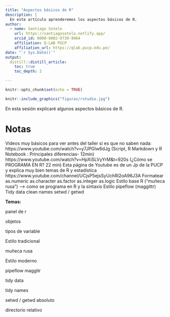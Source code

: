 ```yaml
---
title: "Aspectos básicos de R"
description: |
  En este artículo aprenderemos los aspectos básicos de R.
author:
  - name: Santiago Sotelo 
    url: https://santiagosotelo.netlify.app/
    orcid_id: 0000-0002-9739-9964
    affiliation: Q-LAB PUCP
    affiliation_url: https://qlab.pucp.edu.pe/
date: "`r Sys.Date()`"
output: 
  distill::distill_article:
    toc: true
    toc_depth: 2

---
```


```r
knitr::opts_chunk$set(echo = TRUE)
```

```r
knitr::include_graphics("figuras/rstudio.jpg")

```

En esta sesión explicaré algunos aspectos básicos de R.

# Notas

Videos muy básicos para ver antes del taller si es que no saben nada:
https://www.youtube.com/watch?v=y7JPGlw6dJg (Script, R Markdown y R Notebook : Principales diferencias- 12min)
https://www.youtube.com/watch?v=HpXiSLVyYrM&t=920s (¿Cómo se PROGRAMA EN R? 22 min)
 Esta página de Youtube es de un Jp de la PUCP y explica muy bien temas de R y estadística https://www.youtube.com/channel/UCjsP5ejsSyUchRl2oA96J3A
Formatear 
as.numeric
as.character
as.factor
as.integer
as.logic
Estilo base R (“muñeca rusa”) --> como se programa en R y la sintaxis
Estilo pipeflow (maggittr)
Tidy data
clean names
setwd / getwd

**Temas:**

panel de r

objetos

tipos de variable

Estilo tradicional

muñeca rusa

Estilo moderno

pipeflow maggitr

tidy data

tidy names

setwd / getwd absoluto

directorio relativo




